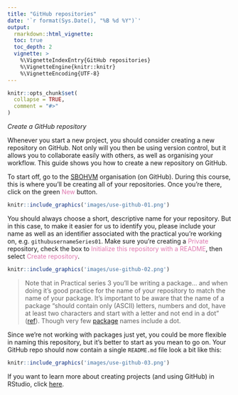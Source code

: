 ```yaml
---
title: "GitHub repositories"
date: '`r format(Sys.Date(), "%B %d %Y")`'
output:
  rmarkdown::html_vignette:
  toc: true
  toc_depth: 2
  vignette: >
    %\VignetteIndexEntry{GitHub repositories}
    %\VignetteEngine{knitr::knitr}
    %\VignetteEncoding{UTF-8}
---
```


```r
knitr::opts_chunk$set(
  collapse = TRUE,
  comment = "#>"
)
```

*Create a GitHub repository*

Whenever you start a new project, you should consider creating a new repository
on GitHub. Not only will you then be using version control, but it allows you 
to collaborate easily with others, as well as organising your workflow. This 
guide shows you how to create a new repository on GitHub.

To start off, go to the [SBOHVM](http://www.github.com/SBOHVM) organisation
(on GitHub). During this course, this is where you'll be creating all of your 
repositories. Once you're there, click on the green 
<span style="color: #de77ae;">New</span> button.

```r
knitr::include_graphics('images/use-github-01.png')
```


You should always choose a short, descriptive name for your repository. But in
this case, to make it easier for us to identify you, please include your name 
as well as an identifier associated with the practical you're working on, e.g.
`githubusernameSeries01`. Make sure you're creating
a <span style="color: #de77ae;">Private</span> repository, check the box to
<span style="color: #de77ae;">Initialize this repository with a README</span>,
then select <span style="color: #de77ae;">Create repository</span>. 

```r
knitr::include_graphics('images/use-github-02.png')
```

> Note that in Practical series 3 you'll be writing a package... and when doing 
it's good practice for the name of your repository to match the name of
your package. It's important to be aware that the name of a package 
"should contain only (ASCII) letters, numbers and dot, have at least two 
characters and start with a letter and not end in a dot"
([ref](https://cran.r-project.org/doc/manuals/R-exts.html)). Though very few
[package](https://cran.r-project.org/web/packages/available_packages_by_name.html)
names include a dot.

Since we're not working with packages just yet, you could be more flexible in
naming this repository, but it's better to start as you mean to go on. Your
GitHub repo should now contain a single `README.md` file look a bit like this:

```r
knitr::include_graphics('images/use-github-03.png')
```

If you want to learn more about creating projects (and using GitHub) in RStudio,
click [here](https://sbohvm.github.io/RPiR/articles/pages/rstudio.html).
